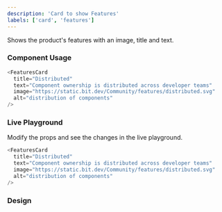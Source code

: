 ```yaml
---
description: 'Card to show Features'
labels: ['card', 'features']
---
```



Shows the product's features with an image, title and text.

### Component Usage

```js
<FeaturesCard
  title="Distributed"
  text="Component ownership is distributed across developer teams"
  image="https://static.bit.dev/Community/features/distributed.svg"
  alt="distribution of components"
/>
```

### Live Playground

Modify the props and see the changes in the live playground.

```js live
<FeaturesCard
  title="Distributed"
  text="Component ownership is distributed across developer teams"
  image="https://static.bit.dev/Community/features/distributed.svg"
  alt="distribution of components"
/>
```

### Design

<FigmaEmbed src="https://www.figma.com/embed?embed_host=share&url=https%3A%2F%2Fwww.figma.com%2Ffile%2FctC1w9YhJvqaO1EZ08gLOV%2FCommunity%3Fnode-id%3D232%253A2639" />
